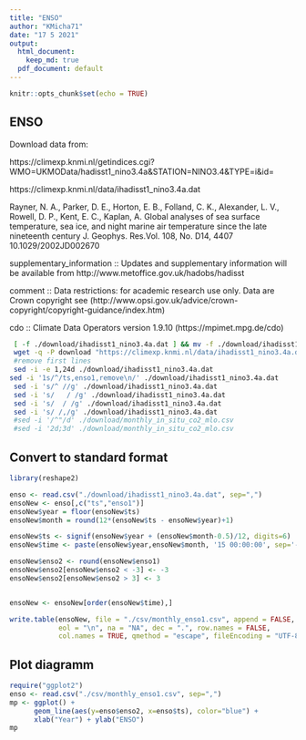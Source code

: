 ```yaml
---
title: "ENSO"
author: "KMicha71"
date: "17 5 2021"
output:
  html_document: 
    keep_md: true
  pdf_document: default
---
```


```r
knitr::opts_chunk$set(echo = TRUE)
```

## ENSO

Download data from:

https://climexp.knmi.nl/getindices.cgi?WMO=UKMOData/hadisst1_nino3.4a&STATION=NINO3.4&TYPE=i&id=

https://climexp.knmi.nl/data/ihadisst1_nino3.4a.dat

Rayner, N. A., Parker, D. E., Horton, E. B., Folland, C. K., Alexander, L. V., Rowell, D. P., Kent, E. C., Kaplan, A.  Global analyses of sea surface temperature, sea ice, and night marine air temperature since the late nineteenth century J. Geophys. Res.Vol. 108, No. D14, 4407 10.1029/2002JD002670

supplementary_information :: Updates and supplementary information will be available from http://www.metoffice.gov.uk/hadobs/hadisst

comment :: Data restrictions: for academic research use only. Data are Crown copyright see (http://www.opsi.gov.uk/advice/crown-copyright/copyright-guidance/index.htm)

cdo :: Climate Data Operators version 1.9.10 (https://mpimet.mpg.de/cdo)




```sh
 [ -f ./download/ihadisst1_nino3.4a.dat ] && mv -f ./download/ihadisst1_nino3.4a.dat ./download/ihadisst1_nino3.4a.dat.bck
 wget -q -P download "https://climexp.knmi.nl/data/ihadisst1_nino3.4a.dat"
 #remove first lines
 sed -i -e 1,24d ./download/ihadisst1_nino3.4a.dat
sed -i '1s/^/ts,enso1,remove\n/' ./download/ihadisst1_nino3.4a.dat
 sed -i 's/^ //g' ./download/ihadisst1_nino3.4a.dat
 sed -i 's/   / /g' ./download/ihadisst1_nino3.4a.dat
 sed -i 's/  / /g' ./download/ihadisst1_nino3.4a.dat
 sed -i 's/ /,/g' ./download/ihadisst1_nino3.4a.dat
 #sed -i '/^"/d' ./download/monthly_in_situ_co2_mlo.csv
 #sed -i '2d;3d' ./download/monthly_in_situ_co2_mlo.csv
```

## Convert to standard format

```r
library(reshape2)

enso <- read.csv("./download/ihadisst1_nino3.4a.dat", sep=",")
ensoNew <- enso[,c("ts","enso1")]
ensoNew$year = floor(ensoNew$ts)
ensoNew$month = round(12*(ensoNew$ts - ensoNew$year)+1) 

ensoNew$ts <- signif(ensoNew$year + (ensoNew$month-0.5)/12, digits=6)
ensoNew$time <- paste(ensoNew$year,ensoNew$month, '15 00:00:00', sep='-')

ensoNew$enso2 <- round(ensoNew$enso1)
ensoNew$enso2[ensoNew$enso2 < -3] <- -3
ensoNew$enso2[ensoNew$enso2 > 3] <- 3


ensoNew <- ensoNew[order(ensoNew$time),]

write.table(ensoNew, file = "./csv/monthly_enso1.csv", append = FALSE, quote = TRUE, sep = ",",
            eol = "\n", na = "NA", dec = ".", row.names = FALSE,
            col.names = TRUE, qmethod = "escape", fileEncoding = "UTF-8")
```

## Plot diagramm

```r
require("ggplot2")
enso <- read.csv("./csv/monthly_enso1.csv", sep=",")
mp <- ggplot() +
      geom_line(aes(y=enso$enso2, x=enso$ts), color="blue") +
      xlab("Year") + ylab("ENSO")
mp

```